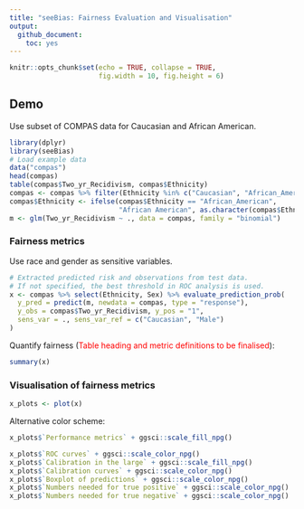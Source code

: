 ```yaml
---
title: "seeBias: Fairness Evaluation and Visualisation"
output: 
  github_document:
    toc: yes
---
```


```r
knitr::opts_chunk$set(echo = TRUE, collapse = TRUE, 
                      fig.width = 10, fig.height = 6)
```

## Demo

Use subset of COMPAS data for Caucasian and African American.

```r
library(dplyr)
library(seeBias)
# Load example data
data("compas")
head(compas)
table(compas$Two_yr_Recidivism, compas$Ethnicity)
compas <- compas %>% filter(Ethnicity %in% c("Caucasian", "African_American"))
compas$Ethnicity <- ifelse(compas$Ethnicity == "African_American",
                           "African American", as.character(compas$Ethnicity))
m <- glm(Two_yr_Recidivism ~ ., data = compas, family = "binomial")
```

### Fairness metrics

Use race and gender as sensitive variables.

```r
# Extracted predicted risk and observations from test data.
# If not specified, the best threshold in ROC analysis is used.
x <- compas %>% select(Ethnicity, Sex) %>% evaluate_prediction_prob(
  y_pred = predict(m, newdata = compas, type = "response"), 
  y_obs = compas$Two_yr_Recidivism, y_pos = "1",
  sens_var = ., sens_var_ref = c("Caucasian", "Male")
)
```

Quantify fairness (<font color="red">Table heading and metric definitions to be finalised</font>):

```r
summary(x)
```

### Visualisation of fairness metrics

```r
x_plots <- plot(x)
```

Alternative color scheme:

```r
x_plots$`Performance metrics` + ggsci::scale_fill_npg()
```

```r
x_plots$`ROC curves` + ggsci::scale_color_npg()
x_plots$`Calibration in the large` + ggsci::scale_fill_npg()
x_plots$`Calibration curves` + ggsci::scale_color_npg()
x_plots$`Boxplot of predictions` + ggsci::scale_color_npg()
x_plots$`Numbers needed for true positive` + ggsci::scale_color_npg()
x_plots$`Numbers needed for true negative` + ggsci::scale_color_npg()
```
